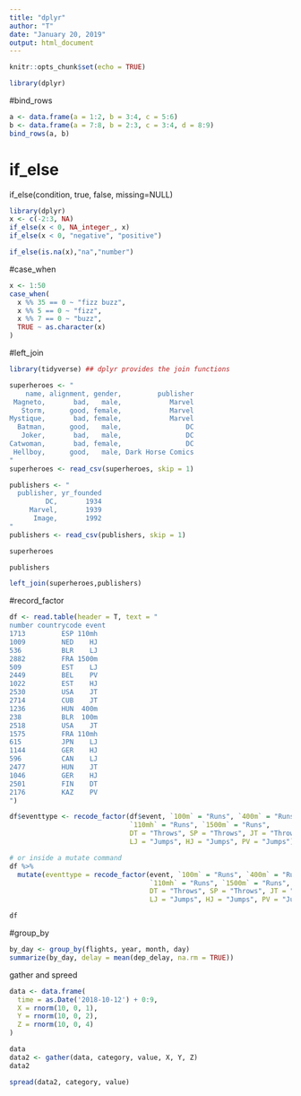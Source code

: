 ```yaml
---
title: "dplyr"
author: "T"
date: "January 20, 2019"
output: html_document
---
```


```r
knitr::opts_chunk$set(echo = TRUE)
```

```r
library(dplyr)
```

#bind_rows
```r
a <- data.frame(a = 1:2, b = 3:4, c = 5:6)
b <- data.frame(a = 7:8, b = 2:3, c = 3:4, d = 8:9)
bind_rows(a, b)
```
# if_else

if_else(condition, true, false, missing=NULL)

```r
library(dplyr)
x <- c(-2:3, NA)
if_else(x < 0, NA_integer_, x)
if_else(x < 0, "negative", "positive")

if_else(is.na(x),"na","number")
```

#case_when

```r
x <- 1:50
case_when(
  x %% 35 == 0 ~ "fizz buzz",
  x %% 5 == 0 ~ "fizz",
  x %% 7 == 0 ~ "buzz",
  TRUE ~ as.character(x)
)
```

#left_join

```r
library(tidyverse) ## dplyr provides the join functions

superheroes <- "
    name, alignment, gender,         publisher
 Magneto,       bad,   male,            Marvel
   Storm,      good, female,            Marvel
Mystique,       bad, female,            Marvel
  Batman,      good,   male,                DC
   Joker,       bad,   male,                DC
Catwoman,       bad, female,                DC
 Hellboy,      good,   male, Dark Horse Comics
"
superheroes <- read_csv(superheroes, skip = 1)

publishers <- "
  publisher, yr_founded
         DC,       1934
     Marvel,       1939
      Image,       1992
"
publishers <- read_csv(publishers, skip = 1)

superheroes

publishers

left_join(superheroes,publishers)
```

#record_factor

```r
df <- read.table(header = T, text = "
number countrycode event
1713         ESP 110mh
1009         NED    HJ
536          BLR    LJ
2882         FRA 1500m
509          EST    LJ
2449         BEL    PV
1022         EST    HJ
2530         USA    JT
2714         CUB    JT
1236         HUN  400m
238          BLR  100m
2518         USA    JT
1575         FRA 110mh
615          JPN    LJ
1144         GER    HJ
596          CAN    LJ
2477         HUN    JT
1046         GER    HJ
2501         FIN    DT
2176         KAZ    PV
")

df$eventtype <- recode_factor(df$event, `100m` = "Runs", `400m` = "Runs", 
                              `110mh` = "Runs", `1500m` = "Runs", 
                              DT = "Throws", SP = "Throws", JT = "Throws",
                              LJ = "Jumps", HJ = "Jumps", PV = "Jumps")

# or inside a mutate command
df %>% 
  mutate(eventtype = recode_factor(event, `100m` = "Runs", `400m` = "Runs", 
                                   `110mh` = "Runs", `1500m` = "Runs", 
                                   DT = "Throws", SP = "Throws", JT = "Throws",
                                   LJ = "Jumps", HJ = "Jumps", PV = "Jumps"))

df
```

#group_by

```r
by_day <- group_by(flights, year, month, day)
summarize(by_day, delay = mean(dep_delay, na.rm = TRUE))
```
gather and spreed
```r

data <- data.frame(
  time = as.Date('2018-10-12') + 0:9,
  X = rnorm(10, 0, 1),
  Y = rnorm(10, 0, 2),
  Z = rnorm(10, 0, 4)
)

data
data2 <- gather(data, category, value, X, Y, Z)
data2

spread(data2, category, value)
```

